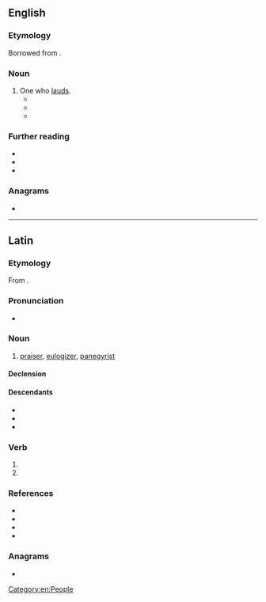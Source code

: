 {{also|lăudător}}
==English==

===Etymology===
Borrowed from {{bor|en|la|laudator}}.

===Noun===
{{en-noun}}

# One who [[laud]]s.
#* {{quote-book|en|year=1992 | title=Historia|author=| page=293| passage=As in most speeches, exaggeration and embellishment were standard devices by which the '''laudator''' amplified his subject's virtues or vices.}}
#* {{quote-book|en|year=2007| title=The Value of Victory in Pindar's Odes|author=Hanna Boeke | page=172| passage=To the extent that he is visible at all, the poet fulfils the role of '''laudator''', not commentator on or representative of a world view.}}
#* {{quote-book|en|year=2012| title=Thena: Fight for the Future |author=Tuana Dowan | page=377| passage=When he made all those wrong decisions in his business and private life, he expected me to be a sycophant, a '''laudator''',or a yes-man.}}

===Further reading===
* {{R:Webster 1913}}
* {{R:Century 1911}}
* {{R:OneLook}}

===Anagrams===
* {{anagrams|en|a=aadlortu|adulator}}

[[Category:en:People]]

----

==Latin==

===Etymology===
From {{af|la|laudō|-tor}}.

===Pronunciation===
* {{la-IPA|laudātor}}

===Noun===
{{la-noun|laudātor<3>}}

# [[praiser]], [[eulogizer]], [[panegyrist]]

====Declension====
{{la-ndecl|laudātor<3>}}

====Descendants====
* {{desc|en|laudator|bor=1}}
* {{desc|it|lodatore}}
* {{desc|ro|lăudător}}

===Verb===
{{la-verb-form|laudātor}}

# {{inflection of|la|laudō||2|s|futr|pasv|impr}}
# {{inflection of|la|laudō||3|s|futr|pasv|impr}}

===References===
* {{R:L&S}}
* {{R:Elementary Lewis}}
* {{R:du Cange}}
* {{R:Gaffiot}}

===Anagrams===
* {{l|la|adūlātor}}